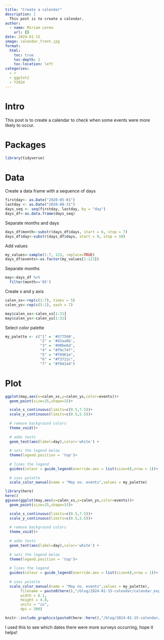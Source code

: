 ```yaml
---
title: "Create a calendar"
description: |
  This post is to create a calendar.
author:
  - name: Miriam Lerma
    url: {}
date: 2024-01-15
image: calendar_front.jpg
format:
  html:
    toc: true
    toc-depth: 2
    toc-location: left
categories:
  - r
  - ggplot2
  - Y2024
---
```


# Intro

This post is to create a calendar to check when some events were more likely to occur.

# Packages

```r
library(tidyverse)
```

# Data

Create a data frame with a sequence of days

```r
firstday<- as.Date("2020-05-01")
lastday <- as.Date("2020-08-31")
days_seq <- seq(firstday, lastday, by = "day")
days_df<-as.data.frame(days_seq)
```

Separate months and days

```r
days_df$month<-substr(days_df$days, start = 6, stop = 7)
days_df$day<-substr(days_df$days, start = 9, stop = 10)
```

Add values

```r
my_values<-sample(1:7, 123, replace=TRUE)
days_df$events<-as.factor(my_values[1:123])
```

Separate months

```r
may<-days_df %>%
  filter(month=='05')
```

Create x and y axis

```r
calen_xs<-rep(c(1:7), times = 5)
calen_ys<-rep(c(5:1), each = 7)
```

```r
may$calen_xs<-calen_xs[1:31]
may$calen_ys<-calen_ys[1:31]
```

Select color palette

```r
my_palette <- c("1" = '#577590', 
                "2" = '#43aa8b', 
                "3" = '#90be6d', 
                "4" = "#f9c74f", 
                "5" = "#f8961e", 
                "6" = "#f3722c", 
                "7" = "#f94144") 
```

# Plot

```r
ggplot(may,aes(x=calen_xs,y=calen_ys,color=events))+
  geom_point(size=25,shape=15)+

  scale_x_continuous(limits=c(0.5,7.5))+
  scale_y_continuous(limits=c(0.5,5.5))+
  
  # remove background colors
  theme_void()+
  
  # adds texts
  geom_text(aes(label=day),color='white') +
  
  # sets the legend below
  theme(legend.position = 'top')+
   
  # lines the legend
  guides(colour = guide_legend(override.aes = list(size=6),nrow = 1))+
  
  # uses palette
  scale_color_manual(name = "May no. events",values = my_palette)
```

```r
library(here)
here()
ggsave(ggplot(may,aes(x=calen_xs,y=calen_ys,color=events))+
  geom_point(size=25,shape=15)+

  scale_x_continuous(limits=c(0.5,7.5))+
  scale_y_continuous(limits=c(0.5,5.5))+
  
  # remove background colors
  theme_void()+
  
  # adds texts
  geom_text(aes(label=day),color='white') +
  
  # sets the legend below
  theme(legend.position = 'top')+
   
  # lines the legend
  guides(colour = guide_legend(override.aes = list(size=6),nrow = 1))+
  
  # uses palette
  scale_color_manual(name = "May no. events",values = my_palette), 
       filename = paste0(here(),"/blog/2024-01-15-calendar/calendar_export.jpg"),
       width = 6.1, 
       height = 4.8, 
       units = "in",
       dpi = 300)
```

```r
knitr::include_graphics(paste0(here::here(),"/blog/2024-01-15-calendar/calendar_export.jpg"))
```

I used this to see which dates there were more surveys occurring, hope it helps!

